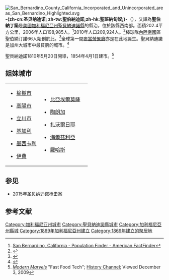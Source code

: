 {{noteTA
|G1=CACities
|1=zh-hans:圣贝纳迪诺;zh-tw:聖伯納迪諾;zh-hk:聖班納甸奴;
}}
{{Infobox settlement
| name                    = 聖貝納迪諾
| native_name             = {{lang|en|San Bernardino}}
| official_name           = 聖貝納迪諾市<br>{{lang|en|City of San Bernardino}}
| settlement_type         = [[加利福尼亚州市镇列表|市]]
|image_skyline            = Downtown San Bernardino.jpg
|nickname                 = ''SB''; San Berdoo; Berdoo；門城；移動中的城市；友好的城市；南加州心臟
|image_seal               = 
|imagesize                =
|image_caption            = 聖貝納迪諾市中心
|image_map                = San Bernardino County California Incorporated and Unincorporated areas San Bernardino Highlighted.svg
|mapsize                  = 250x200px
|map_caption              = 聖貝納迪諾在加利福尼亞州的位置
|image_map1               =
|mapsize1                 =
|map_caption1             =
|coordinates_region       = US-CA
|subdivision_type         = [[國家|國家]]
|subdivision_type1        = [[美國州份|州]]
|subdivision_type2        = [[縣_(美國)|縣]]
|subdivision_name         = [[美國|美國]]
|subdivision_name1        = [[加利福尼亞州|加利福尼亞州]]
|subdivision_name2        = [[聖貝納迪諾縣|聖貝納迪諾縣]]
|government_type          = [[議會管理政府|議會管理政府]]
|leader_title             = [[市議會|市議會]]
|leader_name              = 泰倫斯·林恩·埃謨絲，市長
|leader_title1            = [[城市經理|城市經理]]
|leader_name1             = 特拉維斯安德烈-米勒，暫行城市經理
|leader_title2            = 司庫
|leader_name2             = 大衛·C·肯尼迪，認證加州市政司庫<ref>[http://www.cacities.org/resource_files/24827.Electedcitytreasurers06.rtf California League of Cities, Elected City Treasurers] {{webarchive|url=https://web.archive.org/web/20120212231050/http://www.cacities.org/resource_files/24827.Electedcitytreasurers06.rtf |date=2012-02-12 }} Retrieved December 19, 2008</ref>
|leader_title3            = 市檢察長
|leader_name3             = 詹姆斯·F·彭曼
|leader_title4            = 市書記
|leader_name4             = 雷切爾·克拉克
|established_date         =
<!-- Area------------------>
|area_magnitude           =
| unit_pref               =US
| area_footnotes          =<ref>{{cite web |url=http://www.census.gov/geo/www/gazetteer/files/Gaz_places_national.txt |title=U.S. Census |accessdate=December 10, 2011 |archive-url=https://www.webcitation.org/699nOulzi?url=http://www.census.gov/geo/www/gazetteer/files/Gaz_places_national.txt |archive-date=2012-07-14 |dead-url=yes }}</ref>
| area_total_sq_mi        = 59.645
| area_land_sq_mi         = 59.201
| area_water_sq_mi        = 0.444
| area_total_km2          = 154.480
| area_land_km2           = 153.330
| area_water_km2          = 1.15
| area_water_percent      = 0.74
| area_note               =
|elevation_m              = 321
|elevation_ft             = 1049–2900
|population_as_of         = [[2010年美國人口普查|2010]]
|population_total         = 209924
|population_rank  =聖貝納迪諾縣中最多<br>加利福尼亞州中第17多<br>美國第99多
|population_density_sq_mi = auto
|population_density_km2   = auto
|population_metro         = 4,224,851（第13多）
|population_density_metro_km2     =
|population_density_metro_sq_mi   =
|population_urban                 =
|population_density_urban_km2     =
|population_density_urban_sq_mi   =
|timezone                 = [[太平洋時區|太平洋時區]]
|utc_offset               = −8
|timezone_DST             = 太平洋時區
|utc_offset_DST           = −7
|coordinates_display      = inline,title
|coordinates_type         = region:US-CA_type:city
|latd = 34 |latm = 6 |latNS = N
|longd = 117 |longm = 18 |longEW = W
|postal_code_type         = [[美國郵政編碼|ZIP代碼]]
|postal_code              = {{Unbulleted list|92401-92408|92410-92415|92418|92420|92423|92424|92427}}
|area_code                = 909
|blank_name               = [[聯邦信息處理標準|FIPS代碼]]
|blank_info               = 06-65000
|blank1_name              = [[地名信息系統|地名信息系統]]代碼
|blank1_info              = 1661375
|website                  = {{Plainlist |
* {{URL|sbcity.org}}
* {{URL|www.ci.san-bernardino.ca.us}}
}}
|footnotes                =
}}
{{各地中文名
 | 名詞 = 聖貝納迪諾<!-- 相關名詞，填一個即可，將隨條目語言變種進行字詞轉換 -->
 | 圖像 = <!-- 圖檔名稱（省略File:字頭） -->
 | 說明 = <!-- 圖檔說明，將隨條目語言變種進行字詞轉換 -->
 | 大陸 = 圣贝纳迪诺
 | 臺灣 = 聖伯納迪諾<!-- 若不填寫香港一項，則標籤顯示為港臺 -->
 | 香港 = 聖班納甸奴<!-- 若不填寫澳門一項，則標籤顯示為港澳 -->
 | 澳門 = 
 | 新加坡= <!-- 若不填寫大馬一項，則標籤顯示為新馬 -->
 | 大馬 = 
 | 何地 = 美国<!-- 其他地區 -->
 | 其他 = 聖伯納丁諾<!-- 其他用語，將隨條目語言變種進行字詞轉換 -->
 | 何地2 = <!-- 其他地區2 -->
 | 其他2 = <!-- 其他用語2，將隨條目語言變種進行字詞轉換 -->
 | navbar= <!-- 填任意字符以顯示navbar -->
}}
[[File:San_Bernardino_County_California_Incorporated_and_Unincorporated_areas_San_Bernardino_Highlighted.svg|right]]
'''-{zh-cn:圣贝纳迪诺; zh-tw:聖伯納迪諾;zh-hk:聖班納甸奴;}-'''（{{lang en|San Bernardino}}），又譯為'''聖伯納丁諾'''是[[美國|美國]][[加利福尼亞州|加利福尼亞州]][[聖貝納迪諾縣_(加利福尼亞州)|聖貝納迪諾縣]]的縣治，位於該縣西南部。面積202.4平方公里，2006年人口198,985人。<ref>[http://factfinder.census.gov/servlet/SAFFPopulation?_event=Search&geo_id=16000US0630000&_geoContext=01000US%7C04000US06%7C16000US0630000&_street=&_county=San+Bernardino+city&_cityTown=San+Bernardino+city&_state=04000US06&_zip=&_lang=en&_sse=on&ActiveGeoDiv=geoSelect&_useEV=&pctxt=fph&pgsl=160&_submenuId=population_0&ds_name=null&_ci_nbr=null&qr_name=null&reg=null%3Anull&_keyword=&_industry= San Bernardino, California - Population Finder - American FactFinder]{{Dead link|date=2020年4月 |bot=InternetArchiveBot |fix-attempted=yes }}</ref>2010年人口209,924人。<ref>{{Cite web |url=http://factfinder2.census.gov/faces/tableservices/jsf/pages/productview.xhtml?pid=DEC_10_PL_GCTPL1.ST13&prodType=table |title=factfinder2 census |access-date=2013-07-18 |archive-date=2014-12-18 |archive-url=https://web.archive.org/web/20141218203753/http://factfinder2.census.gov/faces/tableservices/jsf/pages/productview.xhtml?pid=DEC_10_PL_GCTPL1.ST13&prodType=table |dead-url=no }}</ref>棒球隊[[內陸帝國|內陸帝國]]區聖伯納汀諾66人始創於此。<ref name=stadium>{{Cite web |url=http://www.milb.com/team2/page.jsp?ymd=20100310&content_id=8748902&vkey=team2_t401&fext=.jsp&sid=t401 |title=San Manuel Stadium History |access-date=2013-07-18 |archive-date=2013-01-22 |archive-url=https://web.archive.org/web/20130122202842/http://www.milb.com/team2/page.jsp?ymd=20100310&content_id=8748902&vkey=team2_t401&fext=.jsp&sid=t401 |dead-url=no }}</ref>全球第一間[[麥當勞餐廳|麥當勞餐廳]]亦是在此地誕生。聖貝納迪諾是加州大城市中最貧窮的城市。<ref name=Romero>{{cite news|last=Romero|first=Dennis|title=America's Second Poorest Big City is Right Here in Southern California: San Bernardino|url=http://blogs.laweekly.com/informer/2011/10/san_bernardino_poor_poverty_so.php|accessdate=12 July 2012|newspaper=LA Weekly|date=17 October 2011|archive-url=https://web.archive.org/web/20111221161854/http://blogs.laweekly.com/informer/2011/10/san_bernardino_poor_poverty_so.php|archive-date=2011-12-21|dead-url=yes}}</ref>

聖貝納迪諾1810年5月20日開埠，1854年4月1日建市。<ref>''[[Modern_Marvels|Modern Marvels]]'' "Fast Food Tech"; [[History_(U.S._TV_channel)|History Channel]]; Viewed December 3, 2009</ref>

== 姐妹城市 ==
{|
| 	
* {{PRC}}[[榆樹市|榆樹市]]
* {{ROK}}[[高陽市|高陽市]]
* {{JPN}}[[立川市|立川市]]
* {{RWA}}[[基加利|基加利]]
* {{MEX}}[[墨西卡利|墨西卡利]]
* {{NGA}}[[伊費|伊費]]
|valign=top| 
* {{MEX}}[[比亞埃爾莫薩|比亞埃爾莫薩]]
* {{NZD}}[[陶朗加|陶朗加]]
* {{RUS}}[[扎沃爾日耶|扎沃爾日耶]]
* {{ISR}}[[海爾茲利亞|海爾茲利亞]]
* {{PHI}}[[羅哈斯_(卡皮茲省)|羅哈斯]]
|
|}

== 参见 ==
*[[2015年圣贝纳迪诺枪击案|2015年圣贝纳迪诺枪击案]]

== 参考文献 ==
{{reflist}}

{{聖貝納迪諾縣 (加利福尼亞州)}}
{{California}}
{{Authority control}}
{{DEFAULTSORT:San Bernardino, California}}
[[Category:加利福尼亚州城市|Category:加利福尼亚州城市]]
[[Category:聖貝納迪諾縣城市|Category:聖貝納迪諾縣城市]]
[[Category:加利福尼亞州縣城|Category:加利福尼亞州縣城]]
[[Category:1869年加利福尼亞州建立|Category:1869年加利福尼亞州建立]]
[[Category:1869年建立的聚居地|Category:1869年建立的聚居地]]